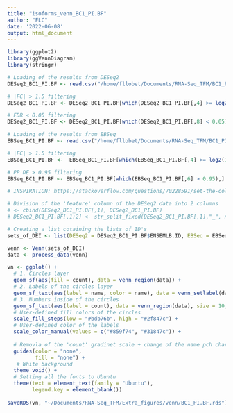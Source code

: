 ```yaml
---
title: "isoforms_venn_BC1_PI.BF"
author: "FLC"
date: '2022-06-08'
output: html_document
---
```

```r
library(ggplot2)
library(ggVennDiagram)
library(stringr)
```



```r
# Loading of the results from DESeq2
DESeq2_BC1_PI.BF <- read.csv("/home/fllobet/Documents/RNA-Seq_TFM/BC1_PI.BF/ISOFORMS/BC1_PI.iF.BF.SF.Results_a_0.05.csv", sep = ";")

# |FC| > 1.5 filtering
DESeq2_BC1_PI.BF <- DESeq2_BC1_PI.BF[which(DESeq2_BC1_PI.BF[,4] >= log2(1.5) | DESeq2_BC1_PI.BF[,4] <= -log2(1.5)),]

# FDR < 0.05 filtering 
DESeq2_BC1_PI.BF <- DESeq2_BC1_PI.BF[which(DESeq2_BC1_PI.BF[,8] < 0.05),]

# Loading of the results from EBSeq
EBSeq_BC1_PI.BF <- read.csv("/home/fllobet/Documents/RNA-Seq_TFM/BC1_PI.BF/ISOFORMS/EBSeq/BC1_PI.iF.BF_EBrb.Results.csv", sep = ";")

# |FC| > 1.5 filtering
EBSeq_BC1_PI.BF <-  EBSeq_BC1_PI.BF[which(EBSeq_BC1_PI.BF[,4] >= log2(1.5) | EBSeq_BC1_PI.BF[,4] <= -log2(1.5)),]

# PP DE > 0.95 filtering 
EBSeq_BC1_PI.BF <- EBSeq_BC1_PI.BF[which(EBSeq_BC1_PI.BF[,6] > 0.95),]
```

```r
# INSPIRATION: https://stackoverflow.com/questions/70228591/set-the-color-of-categories-in-venn-diagram-in-r

# Division of the 'feature' column of the DESeq2 data into 2 columns 
# <- cbind(DESeq2_BC1_PI.BF[,1], DESeq2_BC1_PI.BF)
# DESeq2_BC1_PI.BF[,1:2] <- str_split_fixed(DESeq2_BC1_PI.BF[,1],"_", n = 2) 

# Creating a list cotaining the lists of ID's
sets_of_DEI <- list(DESeq2 = DESeq2_BC1_PI.BF$ENSEMLB.ID, EBSeq = EBSeq_BC1_PI.BF$ENSEMBL.ID)

venn <- Venn(sets_of_DEI)
data <- process_data(venn)

vn <- ggplot() + 
  # 1. Circles layer
  geom_sf(aes(fill = count), data = venn_region(data)) +
  # 2. Labels of the circles layer
  geom_sf_text(aes(label = name, color = name), data = venn_setlabel(data), fontface = "bold", size = 6, nudge_y = 0.4) +
  # 3. Numbers inside of the circles
  geom_sf_text(aes(label = count), data = venn_region(data), size = 10, fontface = "bold", color = "#FFFFFF") +
  # User-defined fill colors of the circles
  scale_fill_steps(low = "#bdb76b", high = "#2f847c") +
  # User-defined color of the labels
  scale_color_manual(values = c("#859f74", "#31847c")) + 
  
  # Removla of the 'count' gradinet scale + change of the name pch character
  guides(color = "none",
         fill = "none") +
   # White background
  theme_void() + 
  # Setting all the fonts to Ubuntu
  theme(text = element_text(family = "Ubuntu"),
        legend.key = element_blank()) 
 
saveRDS(vn, "~/Documents/RNA-Seq_TFM/Extra_figures/venn/BC1_PI.BF.rds")


```

